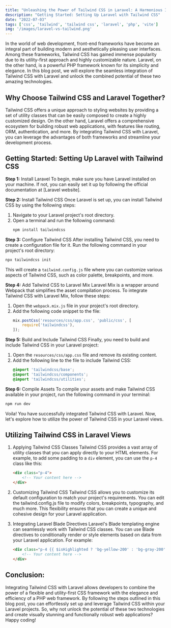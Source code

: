 ```yaml
---
title: "Unleashing the Power of Tailwind CSS in Laravel: A Harmonious Integration"
description: "Getting Started: Setting Up Laravel with Tailwind CSS"
date: "2022-07-03"
tags: ['css', 'tailwind', 'tailwind css', 'laravel', 'php', 'vite']
img: '/images/laravel-vs-tailwind.png'
---
```

In the world of web development, front-end frameworks have become an integral part of building modern and aesthetically pleasing user interfaces. Among these frameworks, Tailwind CSS has gained immense popularity due to its utility-first approach and highly customizable nature. Laravel, on the other hand, is a powerful PHP framework known for its simplicity and elegance. In this blog post, we will explore the seamless integration of Tailwind CSS with Laravel and unlock the combined potential of these two amazing technologies.

## Why Choose Tailwind CSS and Laravel Together?
Tailwind CSS offers a unique approach to styling websites by providing a set of utility classes that can be easily composed to create a highly customized design. On the other hand, Laravel offers a comprehensive ecosystem for building robust web applications, with features like routing, ORM, authentication, and more. By integrating Tailwind CSS with Laravel, you can leverage the advantages of both frameworks and streamline your development process.

## Getting Started: Setting Up Laravel with Tailwind CSS

**Step 1:** Install Laravel
To begin, make sure you have Laravel installed on your machine. If not, you can easily set it up by following the official documentation at [Laravel website].

**Step 2:** Install Tailwind CSS
Once Laravel is set up, you can install Tailwind CSS by using the following steps:

1. Navigate to your Laravel project's root directory.
2. Open a terminal and run the following command:
   ```bash
   npm install tailwindcss
   ```

**Step 3:** Configure Tailwind CSS
After installing Tailwind CSS, you need to create a configuration file for it. Run the following command in your project's root directory:

```bash
npx tailwindcss init
```

This will create a `tailwind.config.js` file where you can customize various aspects of Tailwind CSS, such as color palette, breakpoints, and more.

**Step 4:** Add Tailwind CSS to Laravel Mix
Laravel Mix is a wrapper around Webpack that simplifies the asset compilation process. To integrate Tailwind CSS with Laravel Mix, follow these steps:

1. Open the `webpack.mix.js` file in your project's root directory.
2. Add the following code snippet to the file:
   ```javascript
   mix.postCss('resources/css/app.css', 'public/css', [
       require('tailwindcss'),
   ]);
   ```

**Step 5:** Build and Include Tailwind CSS
Finally, you need to build and include Tailwind CSS in your Laravel project:

1. Open the `resources/css/app.css` file and remove its existing content.
2. Add the following line to the file to include Tailwind CSS:
   ```css
   @import 'tailwindcss/base';
   @import 'tailwindcss/components';
   @import 'tailwindcss/utilities';
   ```

**Step 6:** Compile Assets
To compile your assets and make Tailwind CSS available in your project, run the following command in your terminal:
```bash
npm run dev
```

Voila! You have successfully integrated Tailwind CSS with Laravel. Now, let's explore how to utilize the power of Tailwind CSS in your Laravel views.

## **Utilizing Tailwind CSS in Laravel Views**

1. Applying Tailwind CSS Classes
Tailwind CSS provides a vast array of utility classes that you can apply directly to your HTML elements. For example, to add some padding to a `div` element, you can use the `p-4` class like this:
    ```html
    <div class="p-4">
        <!-- Your content here -->
    </div>
    ```

2. Customizing Tailwind CSS
Tailwind CSS allows you to customize its default configuration to match your project's requirements. You can edit the tailwind.config.js file to modify colors, breakpoints, typography, and much more. This flexibility ensures that you can create a unique and cohesive design for your Laravel application.

3. Integrating Laravel Blade Directives
Laravel's Blade templating engine can seamlessly work with Tailwind CSS classes. You can use Blade directives to conditionally render or style elements based on data from your Laravel application. For example:

    ```html
    <div class="p-4 {{ $isHighlighted ? 'bg-yellow-200' : 'bg-gray-200' }}">
        <!-- Your content here -->
    </div>
    ```

## **Conclusion:**
Integrating Tailwind CSS with Laravel allows developers to combine the power of a flexible and utility-first CSS framework with the elegance and efficiency of a PHP web framework. By following the steps outlined in this blog post, you can effortlessly set up and leverage Tailwind CSS within your Laravel projects. So, why not unlock the potential of these two technologies and create visually stunning and functionally robust web applications? Happy coding!